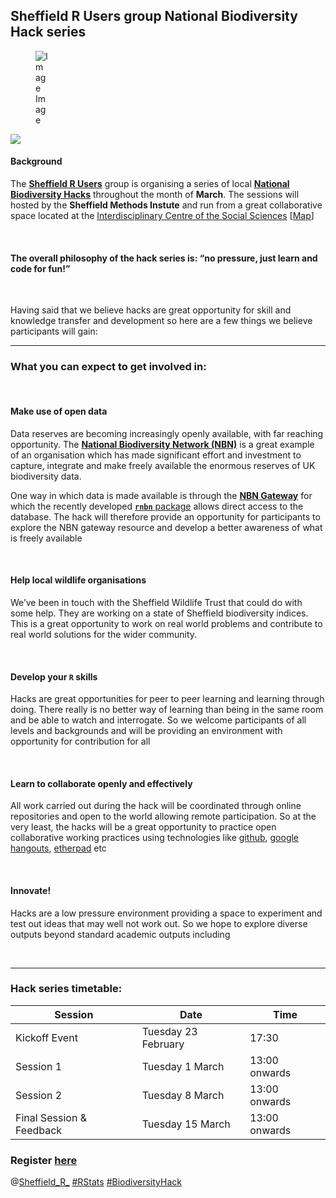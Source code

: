 ## **Sheffield R Users group National Biodiversity Hack series**

<div style="width:100px; height=60px">![Image](/Users/Anna/Documents/workflows/Sheffield_R/images/nbnglogo.png)</div><div style="width:50px; height=60px">![](/Users/Anna/Documents/workflows/Sheffield_R/images/swt.jpeg)</div>

#### Background

The [**Sheffield R Users**](http://sheffieldr.github.io/) group is organising a series of local [**National Biodiversity Hacks**](http://sheffieldr.github.io/nbn-hack/) throughout the month of **March**. The sessions will hosted by the **Sheffield Methods Instute** and run from a great collaborative space located at the [Interdisciplinary Centre of the Social Sciences](https://www.sheffield.ac.uk/icoss#) [[Map](https://www.google.co.uk/maps/place/Interdisciplinary+Centre+of+the+Social+Sciences/@53.3811084,-1.4839197,17z/data=!4m7!1m4!3m3!1s0x4879827f674a49cb:0xc3201928ecd6f113!2sInterdisciplinary+Centre+of+the+Social+Sciences!3b1!3m1!1s0x4879827f674a49cb:0xc3201928ecd6f113)]

<br>


#### **The overall philosophy of the hack series is: “no pressure, just learn and code for fun!”**

<br>

Having said that we believe hacks are great opportunity for skill and knowledge transfer and development so here are a few things we believe participants will gain:

***

### What you can expect to get involved in:

<br>


#### Make use of open data


Data reserves are becoming increasingly openly available, with far reaching opportunity. 
The [**National Biodiversity Network (NBN)**](http://nbn.org.uk/The-NBN/What-is-the-NBN.aspx) is a great example of an organisation which has made significant effort and investment to capture, integrate and make freely available the enormous reserves of UK biodiversity data.

One way in which data is made available is through the [**NBN Gateway**](https://data.nbn.org.uk/) for which the recently developed [**`rnbn`** package](http://www.nbn.org.uk/News/Latest-news/rNBN-is-an-R-package-for-retrieving-data-from-the.aspx) allows direct access to the database. The hack will therefore provide an opportunity for participants to explore the NBN gateway resource and develop a better awareness of what is freely available 



<br>

#### Help local wildlife organisations


We've been in touch with the Sheffield Wildlife Trust that could do with some help. They are working on a state of Sheffield biodiversity indices. This is a great opportunity to work on real world problems and contribute to real world solutions for the wider community.




<br>

#### Develop your **`R`** skills

Hacks are great opportunities for peer to peer learning and learning through doing. There really is no better way of learning than being in the same room and be able to watch and interrogate. So we welcome participants of all levels and backgrounds and will be providing an environment with opportunity for contribution for all 



<br>


#### Learn to collaborate openly and effectively

All work carried out during the hack will be coordinated through online repositories and open to the world allowing remote participation. So at the very least, the hacks will be a great opportunity to practice open collaborative working practices using technologies like [github](https://github.com/), [google hangouts](https://hangouts.google.com/), [etherpad](http://etherpad.org/) etc



<br>

#### Innovate!

Hacks are a low pressure environment providing a space to experiment and test out ideas that may well not work out. So we hope to explore diverse outputs beyond standard academic outputs including


<br>

***



### Hack series timetable:


| Session                  | Date                | Time          |
|--------------------------|---------------------|---------------|
| Kickoff Event            | Tuesday 23 February | 17:30         |
| Session 1                | Tuesday 1 March     | 13:00 onwards |
| Session 2                | Tuesday 8 March     | 13:00 onwards |
| Final Session & Feedback | Tuesday 15 March    | 13:00 onwards |


### **Register [here](https://www.eventbrite.co.uk/e/sheffieldr-nbn-biodiversity-hack-tickets-21300740087)**

@[Sheffield_R_](https://twitter.com/Sheffield_R_) [#RStats](https://twitter.com/hashtag/Rstats?src=hash)
[#BiodiversityHack](https://twitter.com/search?q=%23BiodiversityHack&src=typd)

